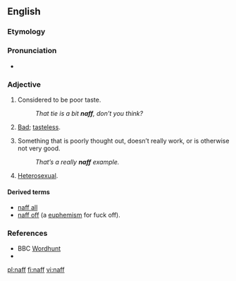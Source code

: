 {{also|Naff}}
==English==

===Etymology===
{{unk.}}

===Pronunciation===
* {{rhymes|æf}}

===Adjective===
{{en-adj|er}}

# {{British|_|slang}} Considered to be poor taste.
#: ''That tie is a bit '''naff''', don’t you think?''
# {{context|Polari}} [[bad|Bad]]; [[tasteless]].
# {{British|_|slang}} Something that is poorly thought out, doesn’t really work, or is otherwise not very good.
#: ''That’s a really '''naff''' example.''
# {{context|Polari}} [[heterosexual|Heterosexual]].

====Derived terms====
* [[naff all]]
* [[naff off]] (a [[euphemism]] for fuck off).

===References===
* BBC [[w:Wordhunt|Wordhunt]]
* {{R:OneLook.com}}
[[pl:naff]]
[[fi:naff]]
[[vi:naff]]